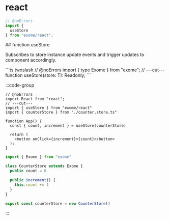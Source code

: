 # react

```ts twoslash
// @noErrors
import {
  useStore
} from "exome/react";
```

<div className="api-explore">
<div className="api-anchor">
## function useStore
</div>
<p className="api-explore-comment">
Subscribes to store instance update events and trigger updates to component accordingly.
</p>
```ts twoslash
// @noErrors
import { type Exome } from "exome";
// ---cut---
function useStore<T extends Exome>(store: T): Readonly<T>;
```
</div>

:::code-group

```tsx twoslash [example.tsx]
// @noErrors
import React from "react";
// ---cut---
import { useStore } from "exome/react"
import { counterStore } from "./counter.store.ts"

function App() {
  const { count, increment } = useStore(counterStore)

  return (
    <button onClick={increment}>{count}</button>
  );
}
```

```ts twoslash [counter.store.ts] filename="counter.store.ts"
import { Exome } from "exome"

class CounterStore extends Exome {
  public count = 0

  public increment() {
    this.count += 1
  }
}

export const counterStore = new CounterStore()
```

:::
